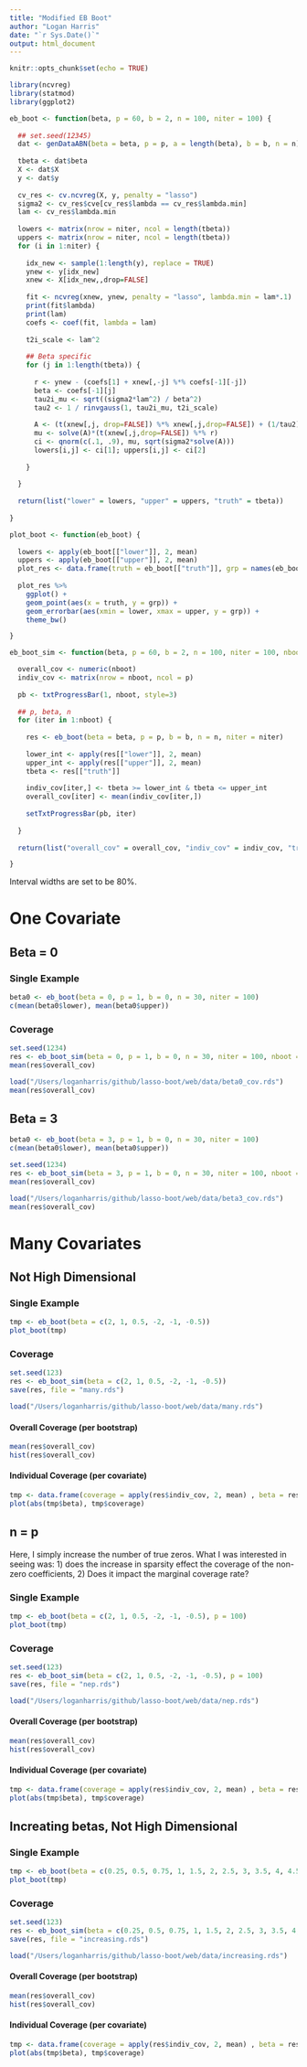 ```yaml
---
title: "Modified EB Boot"
author: "Logan Harris"
date: "`r Sys.Date()`"
output: html_document
---
```


```r
knitr::opts_chunk$set(echo = TRUE)

library(ncvreg)
library(statmod)
library(ggplot2)

eb_boot <- function(beta, p = 60, b = 2, n = 100, niter = 100) {
  
  ## set.seed(12345)
  dat <- genDataABN(beta = beta, p = p, a = length(beta), b = b, n = n)
  
  tbeta <- dat$beta
  X <- dat$X
  y <- dat$y
  
  cv_res <- cv.ncvreg(X, y, penalty = "lasso")
  sigma2 <- cv_res$cve[cv_res$lambda == cv_res$lambda.min]
  lam <- cv_res$lambda.min
  
  lowers <- matrix(nrow = niter, ncol = length(tbeta))
  uppers <- matrix(nrow = niter, ncol = length(tbeta))
  for (i in 1:niter) {
    
    idx_new <- sample(1:length(y), replace = TRUE)
    ynew <- y[idx_new]
    xnew <- X[idx_new,,drop=FALSE]
    
    fit <- ncvreg(xnew, ynew, penalty = "lasso", lambda.min = lam*.1)
    print(fit$lambda)
    print(lam)
    coefs <- coef(fit, lambda = lam)
    
    t2i_scale <- lam^2
    
    ## Beta specific
    for (j in 1:length(tbeta)) {
      
      r <- ynew - (coefs[1] + xnew[,-j] %*% coefs[-1][-j])
      beta <- coefs[-1][j]
      tau2i_mu <- sqrt((sigma2*lam^2) / beta^2)
      tau2 <- 1 / rinvgauss(1, tau2i_mu, t2i_scale)
      
      A <- (t(xnew[,j, drop=FALSE]) %*% xnew[,j,drop=FALSE]) + (1/tau2)
      mu <- solve(A)*(t(xnew[,j,drop=FALSE]) %*% r)
      ci <- qnorm(c(.1, .9), mu, sqrt(sigma2*solve(A)))
      lowers[i,j] <- ci[1]; uppers[i,j] <- ci[2]
      
    }
    
  }
  
  return(list("lower" = lowers, "upper" = uppers, "truth" = tbeta))
  
}

plot_boot <- function(eb_boot) {
  
  lowers <- apply(eb_boot[["lower"]], 2, mean)
  uppers <- apply(eb_boot[["upper"]], 2, mean)
  plot_res <- data.frame(truth = eb_boot[["truth"]], grp = names(eb_boot[["truth"]]), lower = lowers, upper = uppers)
  
  plot_res %>%
    ggplot() +
    geom_point(aes(x = truth, y = grp)) +
    geom_errorbar(aes(xmin = lower, xmax = upper, y = grp)) +
    theme_bw()

}

eb_boot_sim <- function(beta, p = 60, b = 2, n = 100, niter = 100, nboot = 100) {

  overall_cov <- numeric(nboot)
  indiv_cov <- matrix(nrow = nboot, ncol = p)
  
  pb <- txtProgressBar(1, nboot, style=3)
  
  ## p, beta, n
  for (iter in 1:nboot) {
  
    res <- eb_boot(beta = beta, p = p, b = b, n = n, niter = niter)
    
    lower_int <- apply(res[["lower"]], 2, mean)
    upper_int <- apply(res[["upper"]], 2, mean)
    tbeta <- res[["truth"]]
    
    indiv_cov[iter,] <- tbeta >= lower_int & tbeta <= upper_int
    overall_cov[iter] <- mean(indiv_cov[iter,])
    
    setTxtProgressBar(pb, iter)
  
  }
  
  return(list("overall_cov" = overall_cov, "indiv_cov" = indiv_cov, "truth" = tbeta))

}
```

Interval widths are set to be 80%.

# One Covariate

## Beta = 0

### Single Example

```r
beta0 <- eb_boot(beta = 0, p = 1, b = 0, n = 30, niter = 100)
c(mean(beta0$lower), mean(beta0$upper))
```

### Coverage

```r
set.seed(1234)
res <- eb_boot_sim(beta = 0, p = 1, b = 0, n = 30, niter = 100, nboot = 100); save(res, file = "beta0_cov.rds")
mean(res$overall_cov)
```

```r
load("/Users/loganharris/github/lasso-boot/web/data/beta0_cov.rds")
mean(res$overall_cov)
```


## Beta = 3

```r
beta0 <- eb_boot(beta = 3, p = 1, b = 0, n = 30, niter = 100)
c(mean(beta0$lower), mean(beta0$upper))
```

```r
set.seed(1234)
res <- eb_boot_sim(beta = 3, p = 1, b = 0, n = 30, niter = 100, nboot = 100); save(res, file = "beta3_cov.rds")
mean(res$overall_cov)
```

```r
load("/Users/loganharris/github/lasso-boot/web/data/beta3_cov.rds")
mean(res$overall_cov)
```

# Many Covariates

## Not High Dimensional

### Single Example

```r
tmp <- eb_boot(beta = c(2, 1, 0.5, -2, -1, -0.5))
plot_boot(tmp)
```


### Coverage

```r
set.seed(123)
res <- eb_boot_sim(beta = c(2, 1, 0.5, -2, -1, -0.5))
save(res, file = "many.rds")
```

```r
load("/Users/loganharris/github/lasso-boot/web/data/many.rds")
```

#### Overall Coverage (per bootstrap)

```r
mean(res$overall_cov)
hist(res$overall_cov)
```

#### Individual Coverage (per covariate)

```r
tmp <- data.frame(coverage = apply(res$indiv_cov, 2, mean) , beta = res$truth)
plot(abs(tmp$beta), tmp$coverage)
```

## n = p

Here, I simply increase the number of true zeros. What I was interested in seeing was: 1) does the increase in sparsity effect the coverage of the non-zero coefficients, 2) Does it impact the marginal coverage rate?

### Single Example

```r
tmp <- eb_boot(beta = c(2, 1, 0.5, -2, -1, -0.5), p = 100)
plot_boot(tmp)
```


### Coverage

```r
set.seed(123)
res <- eb_boot_sim(beta = c(2, 1, 0.5, -2, -1, -0.5), p = 100)
save(res, file = "nep.rds")
```

```r
load("/Users/loganharris/github/lasso-boot/web/data/nep.rds")
```

#### Overall Coverage (per bootstrap)

```r
mean(res$overall_cov)
hist(res$overall_cov)
```

#### Individual Coverage (per covariate)

```r
tmp <- data.frame(coverage = apply(res$indiv_cov, 2, mean) , beta = res$truth)
plot(abs(tmp$beta), tmp$coverage)
```

## Increating betas, Not High Dimensional


### Single Example

```r
tmp <- eb_boot(beta = c(0.25, 0.5, 0.75, 1, 1.5, 2, 2.5, 3, 3.5, 4, 4.5, 5))
plot_boot(tmp)
```

### Coverage

```r
set.seed(123)
res <- eb_boot_sim(beta = c(0.25, 0.5, 0.75, 1, 1.5, 2, 2.5, 3, 3.5, 4, 4.5, 5))
save(res, file = "increasing.rds")
```

```r
load("/Users/loganharris/github/lasso-boot/web/data/increasing.rds")
```


#### Overall Coverage (per bootstrap)

```r
mean(res$overall_cov)
hist(res$overall_cov)
```

#### Individual Coverage (per covariate)

```r
tmp <- data.frame(coverage = apply(res$indiv_cov, 2, mean) , beta = res$truth)
plot(abs(tmp$beta), tmp$coverage)
```
